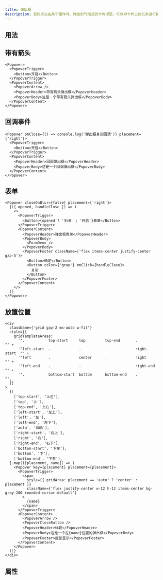 ```yaml
---
title: 弹出框
description: 鼠标点击在某个组件时，弹出的气泡式的卡片浮层。可以对卡片上的元素进行操作。
---
```


## 用法

## 带有箭头

```tsx preview editable
<Popover>
  <PopoverTrigger>
    <Button>开启</Button>
  </PopoverTrigger>
  <PopoverContent>
    <PopoverArrow />
    <PopoverHeader>带有箭头弹出框</PopoverHeader>
    <PopoverBody>这是一个带有箭头弹出框</PopoverBody>
  </PopoverContent>
</Popover>
```

## 回调事件

```tsx preview editable
<Popover onClose={() => console.log('弹出框关闭回调')} placement={'right'}>
  <PopoverTrigger>
    <Button>开启</Button>
  </PopoverTrigger>
  <PopoverContent>
    <PopoverHeader>回调弹出框</PopoverHeader>
    <PopoverBody>这是一个回调弹出框</PopoverBody>
  </PopoverContent>
</Popover>
```

## 表单

```tsx preview editable
<Popover closeOnBlur={false} placement={'right'}>
  {({ opened, handleClose }) => (
    <>
      <PopoverTrigger>
        <Button>{opened ? '关闭' : '开启'}表单</Button>
      </PopoverTrigger>
      <PopoverContent>
        <PopoverHeader>弹出框表单</PopoverHeader>
        <PopoverBody>
          <FormDemo />
        </PopoverBody>
        <PopoverFooter className={'flex items-center justify-center gap-5'}>
          <Button>确定</Button>
          <Button color={'gray'} onClick={handleClose}>
            关闭
          </Button>
        </PopoverFooter>
      </PopoverContent>
    </>
  )}
</Popover>
```

## 放置位置

```tsx preview editable
<div
  className={'grid gap-2 mx-auto w-fit'}
  style={{
    gridTemplateAreas:
      '".           top-start     top         top-end       .            "' +
      '"left-start  .             .           .             right-start  "' +
      '"left        .             center      .             right        "' +
      '"left-end    .             .           .             right-end    "' +
      '".           bottom-start  bottom      bottom-end    .            "',
  }}
>
  {[
    ['top-start', '上左'],
    ['top', '上'],
    ['top-end', '上右'],
    ['left-start', '左上'],
    ['left', '左'],
    ['left-end', '左下'],
    ['auto', '自动'],
    ['right-start', '右上'],
    ['right', '右'],
    ['right-end', '右下'],
    ['bottom-start', '下左'],
    ['bottom', '下'],
    ['bottom-end', '下右'],
  ].map(([placement, name]) => (
    <Popover key={placement} placement={placement}>
      <PopoverTrigger>
        <span
          style={{ gridArea: placement == 'auto' ? 'center' : placement }}
          className={'flex justify-center w-12 h-12 items-center bg-gray-200 rounded cursor-default'}
        >
          {name}
        </span>
      </PopoverTrigger>
      <PopoverContent>
        <PopoverArrow />
        <PopoverCloseButton />
        <PopoverHeader>标题</PopoverHeader>
        <PopoverBody>这是一个在{name}位置的弹出框</PopoverBody>
        <PopoverFooter>底部显示</PopoverFooter>
      </PopoverContent>
    </Popover>
  ))}
</div>
```

## 属性

<PropsTable componentName="Popover" />
